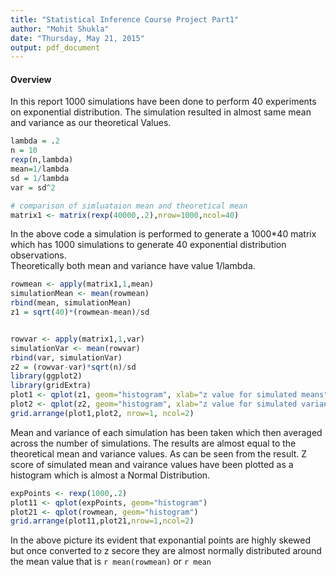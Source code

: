 ```yaml
---
title: "Statistical Inference Course Project Part1"
author: "Mohit Shukla"
date: "Thursday, May 21, 2015"
output: pdf_document
---
```


#### Overview
In this report 1000 simulations have been done to perform 40 experiments on exponential distribution.
The simulation resulted in almost same mean and variance as our theoretical Values.

```r
lambda = .2
n = 10
rexp(n,lambda)
mean=1/lambda
sd = 1/lambda
var = sd^2

# comparison of simluataion mean and theoretical mean
matrix1 <- matrix(rexp(40000,.2),nrow=1000,ncol=40)


```
In the above code a simulation is performed to generate a 1000*40 matrix   
which has 1000 simulations to generate 40 exponential distribution observations.    
Theoretically both mean and variance have value 1/lambda.

```r
rowmean <- apply(matrix1,1,mean)
simulationMean <- mean(rowmean)
rbind(mean, simulationMean)
z1 = sqrt(40)*(rowmean-mean)/sd


rowvar <- apply(matrix1,1,var)
simulationVar <- mean(rowvar)
rbind(var, simulationVar)
z2 = (rowvar-var)*sqrt(n)/sd
library(ggplot2)
library(gridExtra)
plot1 <- qplot(z1, geom="histogram", xlab="z value for simulated means")
plot2 <- qplot(z2, geom="histogram", xlab="z value for simulated variances")
grid.arrange(plot1,plot2, nrow=1, ncol=2)
```

Mean and variance of each simulation has been taken which then averaged across the number of simulations.
The results are almost equal to the theoretical mean and variance values. As can be seen from the result. 
Z score of simulated mean and vairance values have been plotted as a histogram which is almost 
a Normal Distribution.

```r

expPoints <- rexp(1000,.2)
plot11 <- qplot(expPoints, geom="histogram")
plot21 <- qplot(rowmean, geom="histogram")
grid.arrange(plot11,plot21,nrow=1,ncol=2)


```
In the above picture its evident that exponantial points are highly skewed but once converted to 
z secore they are almost normally distributed around the mean value that is `r mean(rowmean)` or `r mean`